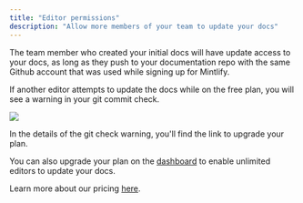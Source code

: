 ```yaml
---
title: "Editor permissions"
description: "Allow more members of your team to update your docs"
---
```


The team member who created your initial docs will have update access to your docs, as long as they push to your documentation repo with the same Github account that was used while signing up for Mintlify.

If another editor attempts to update the docs while on the free plan, you will see a warning in your git commit check.

<Frame>
  <img src="/images/editor-gate.png" />
</Frame>

In the details of the git check warning, you'll find the link to upgrade your plan.

You can also upgrade your plan on the [dashboard](https://dashboard.mintlify.com) to enable unlimited editors to update your docs.

Learn more about our pricing [here](https://mintlify.com/pricing).
